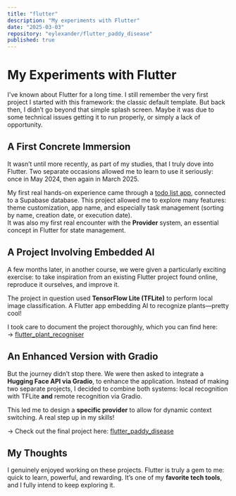 ```yaml
---
title: "flutter"
description: "My experiments with Flutter"
date: "2025-03-03"
repository: "eylexander/flutter_paddy_disease"
published: true
---
```


# My Experiments with Flutter

I've known about Flutter for a long time. I still remember the very first project I started with this framework: the classic default template. But back then, I didn’t go beyond that simple splash screen. Maybe it was due to some technical issues getting it to run properly, or simply a lack of opportunity.

## A First Concrete Immersion

It wasn’t until more recently, as part of my studies, that I truly dove into Flutter. Two separate occasions allowed me to learn to use it seriously: once in May 2024, then again in March 2025.

My first real hands-on experience came through a [todo list app](https://github.com/Eylexander/flutter_todo_list), connected to a Supabase database. This project allowed me to explore many features: theme customization, app name, and especially task management (sorting by name, creation date, or execution date).  
It was also my first real encounter with the **Provider** system, an essential concept in Flutter for state management.

## A Project Involving Embedded AI

A few months later, in another course, we were given a particularly exciting exercise: to take inspiration from an existing Flutter project found online, reproduce it ourselves, and improve it.

The project in question used **TensorFlow Lite (TFLite)** to perform local image classification. A Flutter app embedding AI to recognize plants—pretty cool!

I took care to document the project thoroughly, which you can find here:  
-> [flutter_plant_recogniser](https://github.com/Eylexander/flutter_plant_recogniser?tab=readme-ov-file#plant-guessr---a-tensorflow-recognition-app)

## An Enhanced Version with Gradio

But the journey didn’t stop there. We were then asked to integrate a **Hugging Face API via Gradio**, to enhance the application. Instead of making two separate projects, I decided to combine both systems: local recognition with TFLite **and** remote recognition via Gradio.

This led me to design a **specific provider** to allow for dynamic context switching. A real step up in my skills!

-> Check out the final project here: [flutter_paddy_disease](https://github.com/Eylexander/flutter_paddy_disease#flower-api---a-plant-recognition-app-on-huggingface)

## My Thoughts

I genuinely enjoyed working on these projects. Flutter is truly a gem to me: quick to learn, powerful, and rewarding. It’s one of my **favorite tech tools**, and I fully intend to keep exploring it.
